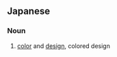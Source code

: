 ==Japanese==
{{ja-kanjitab|色|柄}}

===Noun===
{{ja-noun|いろがら}}

# [[color]] and [[design]], colored design